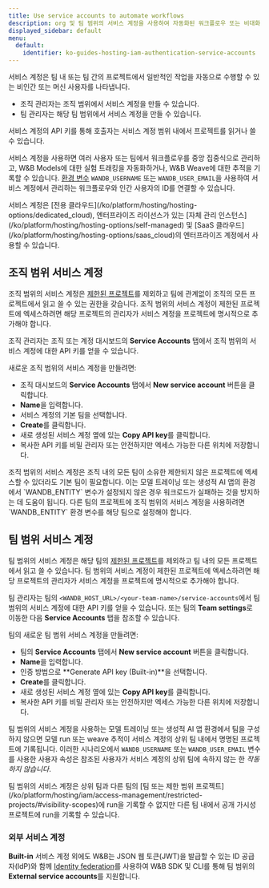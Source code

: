 ```yaml
---
title: Use service accounts to automate workflows
description: org 및 팀 범위의 서비스 계정을 사용하여 자동화된 워크플로우 또는 비대화형 워크플로우를 관리하세요.
displayed_sidebar: default
menu:
  default:
    identifier: ko-guides-hosting-iam-authentication-service-accounts
---
```


서비스 계정은 팀 내 또는 팀 간의 프로젝트에서 일반적인 작업을 자동으로 수행할 수 있는 비인간 또는 머신 사용자를 나타냅니다.

- 조직 관리자는 조직 범위에서 서비스 계정을 만들 수 있습니다.
- 팀 관리자는 해당 팀 범위에서 서비스 계정을 만들 수 있습니다.

서비스 계정의 API 키를 통해 호출자는 서비스 계정 범위 내에서 프로젝트를 읽거나 쓸 수 있습니다.

서비스 계정을 사용하면 여러 사용자 또는 팀에서 워크플로우를 중앙 집중식으로 관리하고, W&B Models에 대한 실험 트래킹을 자동화하거나, W&B Weave에 대한 추적을 기록할 수 있습니다. [환경 변수](/ko/models/track/environment-variables/) `WANDB_USERNAME` 또는 `WANDB_USER_EMAIL`을 사용하여 서비스 계정에서 관리하는 워크플로우와 인간 사용자의 ID를 연결할 수 있습니다.

<Note>
서비스 계정은 [전용 클라우드](/ko/platform/hosting/hosting-options/dedicated_cloud), 엔터프라이즈 라이선스가 있는 [자체 관리 인스턴스](/ko/platform/hosting/hosting-options/self-managed) 및 [SaaS 클라우드](/ko/platform/hosting/hosting-options/saas_cloud)의 엔터프라이즈 계정에서 사용할 수 있습니다.
</Note>

## 조직 범위 서비스 계정

조직 범위의 서비스 계정은 [제한된 프로젝트](/ko/platform/hosting/iam/access-management/restricted-projects/#visibility-scopes)를 제외하고 팀에 관계없이 조직의 모든 프로젝트에서 읽고 쓸 수 있는 권한을 갖습니다. 조직 범위의 서비스 계정이 제한된 프로젝트에 엑세스하려면 해당 프로젝트의 관리자가 서비스 계정을 프로젝트에 명시적으로 추가해야 합니다.

조직 관리자는 조직 또는 계정 대시보드의 **Service Accounts** 탭에서 조직 범위의 서비스 계정에 대한 API 키를 얻을 수 있습니다.

새로운 조직 범위의 서비스 계정을 만들려면:

* 조직 대시보드의 **Service Accounts** 탭에서 **New service account** 버튼을 클릭합니다.
* **Name**을 입력합니다.
* 서비스 계정의 기본 팀을 선택합니다.
* **Create**를 클릭합니다.
* 새로 생성된 서비스 계정 옆에 있는 **Copy API key**를 클릭합니다.
* 복사한 API 키를 비밀 관리자 또는 안전하지만 엑세스 가능한 다른 위치에 저장합니다.

<Note>
조직 범위의 서비스 계정은 조직 내의 모든 팀이 소유한 제한되지 않은 프로젝트에 엑세스할 수 있더라도 기본 팀이 필요합니다. 이는 모델 트레이닝 또는 생성적 AI 앱의 환경에서 `WANDB_ENTITY` 변수가 설정되지 않은 경우 워크로드가 실패하는 것을 방지하는 데 도움이 됩니다. 다른 팀의 프로젝트에 조직 범위의 서비스 계정을 사용하려면 `WANDB_ENTITY` 환경 변수를 해당 팀으로 설정해야 합니다.
</Note>

## 팀 범위 서비스 계정

팀 범위의 서비스 계정은 해당 팀의 [제한된 프로젝트](/ko/platform/hosting/iam/access-management/restricted-projects/#visibility-scopes)를 제외하고 팀 내의 모든 프로젝트에서 읽고 쓸 수 있습니다. 팀 범위의 서비스 계정이 제한된 프로젝트에 엑세스하려면 해당 프로젝트의 관리자가 서비스 계정을 프로젝트에 명시적으로 추가해야 합니다.

팀 관리자는 팀의 `<WANDB_HOST_URL>/<your-team-name>/service-accounts`에서 팀 범위의 서비스 계정에 대한 API 키를 얻을 수 있습니다. 또는 팀의 **Team settings**로 이동한 다음 **Service Accounts** 탭을 참조할 수 있습니다.

팀의 새로운 팀 범위 서비스 계정을 만들려면:

* 팀의 **Service Accounts** 탭에서 **New service account** 버튼을 클릭합니다.
* **Name**을 입력합니다.
* 인증 방법으로 **Generate API key (Built-in)**을 선택합니다.
* **Create**를 클릭합니다.
* 새로 생성된 서비스 계정 옆에 있는 **Copy API key**를 클릭합니다.
* 복사한 API 키를 비밀 관리자 또는 안전하지만 엑세스 가능한 다른 위치에 저장합니다.

팀 범위의 서비스 계정을 사용하는 모델 트레이닝 또는 생성적 AI 앱 환경에서 팀을 구성하지 않으면 모델 run 또는 weave 추적이 서비스 계정의 상위 팀 내에서 명명된 프로젝트에 기록됩니다. 이러한 시나리오에서 `WANDB_USERNAME` 또는 `WANDB_USER_EMAIL` 변수를 사용한 사용자 속성은 참조된 사용자가 서비스 계정의 상위 팀에 속하지 않는 한 _작동하지 않습니다_.

<Warning>
팀 범위의 서비스 계정은 상위 팀과 다른 팀의 [팀 또는 제한 범위 프로젝트](/ko/platform/hosting/iam/access-management/restricted-projects/#visibility-scopes)에 run을 기록할 수 없지만 다른 팀 내에서 공개 가시성 프로젝트에 run을 기록할 수 있습니다.
</Warning>

### 외부 서비스 계정

**Built-in** 서비스 계정 외에도 W&B는 JSON 웹 토큰(JWT)을 발급할 수 있는 ID 공급자(IdP)와 함께 [Identity federation](/ko/platform/hosting/iam/identity_federation/#external-service-accounts)를 사용하여 W&B SDK 및 CLI를 통해 팀 범위의 **External service accounts**를 지원합니다.

